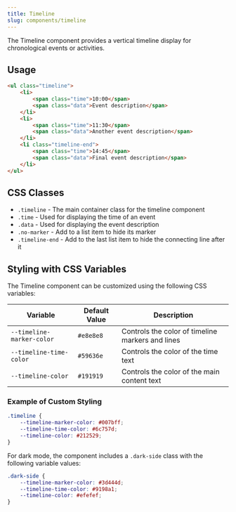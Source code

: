 ```yaml
---
title: Timeline
slug: components/timeline
---
```


The Timeline component provides a vertical timeline display for chronological events or activities.

## Usage

```html
<ul class="timeline">
    <li>
        <span class="time">10:00</span>
        <span class="data">Event description</span>
    </li>
    <li>
        <span class="time">11:30</span>
        <span class="data">Another event description</span>
    </li>
    <li class="timeline-end">
        <span class="time">14:45</span>
        <span class="data">Final event description</span>
    </li>
</ul>
```

## CSS Classes

- `.timeline` - The main container class for the timeline component
- `.time` - Used for displaying the time of an event
- `.data` - Used for displaying the event description
- `.no-marker` - Add to a list item to hide its marker
- `.timeline-end` - Add to the last list item to hide the connecting line after it

## Styling with CSS Variables

The Timeline component can be customized using the following CSS variables:

| Variable | Default Value | Description |
|----------|---------------|-------------|
| `--timeline-marker-color` | `#e8e8e8` | Controls the color of timeline markers and lines |
| `--timeline-time-color` | `#59636e` | Controls the color of the time text |
| `--timeline-color` | `#191919` | Controls the color of the main content text |

### Example of Custom Styling

```css
.timeline {
    --timeline-marker-color: #007bff;
    --timeline-time-color: #6c757d;
    --timeline-color: #212529;
}
```

For dark mode, the component includes a `.dark-side` class with the following variable values:

```css
.dark-side {
    --timeline-marker-color: #3d444d;
    --timeline-time-color: #9198a1;
    --timeline-color: #efefef;
}
```